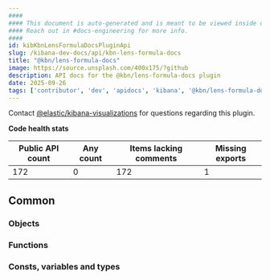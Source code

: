 ```yaml
---
####
#### This document is auto-generated and is meant to be viewed inside our experimental, new docs system.
#### Reach out in #docs-engineering for more info.
####
id: kibKbnLensFormulaDocsPluginApi
slug: /kibana-dev-docs/api/kbn-lens-formula-docs
title: "@kbn/lens-formula-docs"
image: https://source.unsplash.com/400x175/?github
description: API docs for the @kbn/lens-formula-docs plugin
date: 2025-09-26
tags: ['contributor', 'dev', 'apidocs', 'kibana', '@kbn/lens-formula-docs']
---
```




Contact [@elastic/kibana-visualizations](https://github.com/orgs/elastic/teams/kibana-visualizations) for questions regarding this plugin.

**Code health stats**

| Public API count  | Any count | Items lacking comments | Missing exports |
|-------------------|-----------|------------------------|-----------------|
| 172 | 0 | 172 | 1 |

## Common

### Objects
<DocDefinitionList data={kbnLensFormulaDocsObj.common.objects}/>

### Functions
<DocDefinitionList data={kbnLensFormulaDocsObj.common.functions}/>

### Consts, variables and types
<DocDefinitionList data={kbnLensFormulaDocsObj.common.misc}/>

